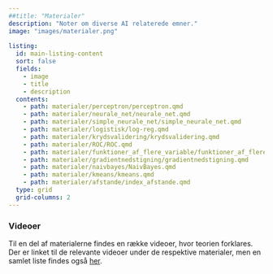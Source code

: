 ```yaml
---
##title: "Materialer"
description: "Noter om diverse AI relaterede emner."
image: "images/materialer.png"
      
listing:
  id: main-listing-content
  sort: false
  fields: 
    - image
    - title
    - description
  contents: 
    - path: materialer/perceptron/perceptron.qmd
    - path: materialer/neurale_net/neurale_net.qmd
    - path: materialer/simple_neurale_net/simple_neurale_net.qmd
    - path: materialer/logistisk/log-reg.qmd
    - path: materialer/krydsvalidering/krydsvalidering.qmd
    - path: materialer/ROC/ROC.qmd
    - path: materialer/funktioner_af_flere_variable/funktioner_af_flere_variable.qmd
    - path: materialer/gradientnedstigning/gradientnedstigning.qmd
    - path: materialer/naivbayes/NaivBayes.qmd
    - path: materialer/kmeans/kmeans.qmd
    - path: materialer/afstande/index_afstande.qmd
  type: grid 
  grid-columns: 2
---
```


::: {#main-listing-content}
:::

### Videoer

Til en del af materialerne findes en række videoer, hvor teorien forklares. Der er linket til de relevante videoer under de respektive materialer, men en samlet liste findes også [her](videoer.qmd). 


<!-- - [*k*-nærmeste naboer (dokument)](http://apps.math.aau.dk/AI/k_NN/) -->
<!-- - [*k*-nærmeste naboer (app)](http://apps.math.aau.dk/AI/kNN/) -->
<!-- - [Lineær regression (dokument)](http://apps.math.aau.dk/AI/linreg/) -->
<!-- - [Modelkompleksitet (dokument)](http://apps.math.aau.dk/AI/modelkompleksitet/) -->
<!-- - [Søgræs og *kNN* (dokument)](http://apps.math.aau.dk/AI/sogras/) -->


